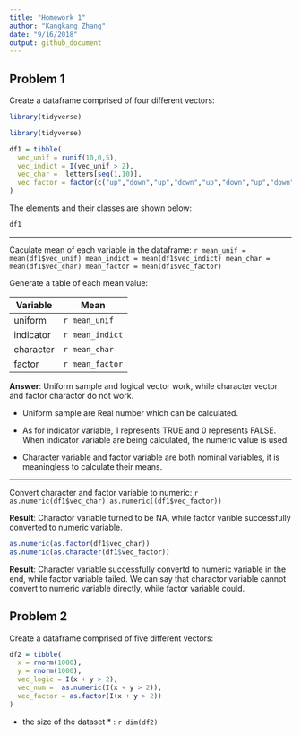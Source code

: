 ```yaml
---
title: "Homework 1"
author: "Kangkang Zhang"
date: "9/16/2018"
output: github_document
---
```

  
## Problem 1
  
Create a dataframe comprised of four different vectors:
```r
library(tidyverse)
```

```r
library(tidyverse)
```

```r

df1 = tibble(
  vec_unif = runif(10,0,5),
  vec_indict = I(vec_unif > 2),
  vec_char =  letters[seq(1,10)],
  vec_factor = factor(c("up","down","up","down","up","down","up","down","up","down"))
)

```

The elements and their classes are shown below:
  
```r
df1
```
--------------------------
  
  Caculate mean of each variable in the dataframe:
  ```r
mean_unif = mean(df1$vec_unif)
mean_indict = mean(df1$vec_indict)
mean_char = mean(df1$vec_char)
mean_factor = mean(df1$vec_factor)
```

Generate a table of each mean value:
  
  Variable    |    Mean
------------- | -------------
  uniform  | `r mean_unif`
indicator  | `r mean_indict`
character  | `r mean_char`
factor  | `r mean_factor`

**Answer**: 
  Uniform sample and logical vector work, while character vector and factor charactor do not work. 

*   Uniform sample are Real number which can be calculated. 

*   As for indicator variable, 1 represents TRUE and 0 represents FALSE. When indicator variable are being calculated, the numeric value is used. 

*   Character variable and factor  variable are both nominal variables, it is meaningless to calculate their means.

-----------------------------------
  Convert character and factor  variable to numeric:
  ```r
as.numeric(df1$vec_char)
as.numeric((df1$vec_factor))
```

**Result**: Charactor variable turned to be NA, while factor varible successfully converted to numeric variable.

```r
as.numeric(as.factor(df1$vec_char))
as.numeric(as.character(df1$vec_factor))
```

**Result**: Character variable successfully convertd to numeric variable in the end, while factor variable failed. We can say that charactor variable cannot convert to numeric variable directly, while factor variable could.

## Problem 2
Create a dataframe comprised of five different vectors:
```r

df2 = tibble(
  x = rnorm(1000),
  y = rnorm(1000),
  vec_logic = I(x + y > 2),
  vec_num =  as.numeric(I(x + y > 2)),
  vec_factor = as.factor(I(x + y > 2))
)

```
* the size of the dataset * : `r dim(df2)`